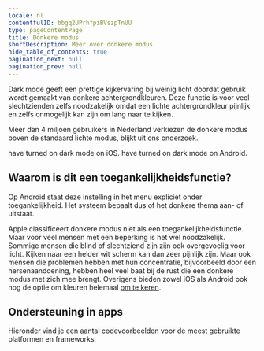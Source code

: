 ```yaml
---
locale: nl
contentfulID: bbgq2UPrhfpiBVszpTnUU
type: pageContentPage
title: Donkere modus
shortDescription: Meer over donkere modus
hide_table_of_contents: true
pagination_next: null
pagination_prev: null
---
```


Dark mode geeft een prettige kijkervaring bij weinig licht doordat gebruik wordt gemaakt van donkere achtergrondkleuren. Deze functie is voor veel slechtzienden zelfs noodzakelijk omdat een lichte achtergrondkleur pijnlijk en zelfs onmogelijk kan zijn om lang naar te kijken.

Meer dan 4 miljoen gebruikers in Nederland verkiezen de donkere modus boven de standaard lichte modus, blijkt uit ons onderzoek.

<TwoColumnBlock>
  <LeftColumn>
    <ColumnRow>
      <PercentageBlock
        metrics={[
          { title: 'Dark mode', key: 'ios-preference_ui_style-dark', isPercentage: true }
        ]}
        linkLabel="More about dark mode"
        linkUrl="/en/stats/dark-mode">
        have turned on dark mode on iOS.
      </PercentageBlock>
    </ColumnRow>
  </LeftColumn>
  <RightColumn>
    <ColumnRow>
      <PercentageBlock
        metrics={[
          { title: 'Dark mode', key: 'android-preference_is_nightmode_enabled-true', isPercentage: true }
        ]}
        linkLabel="More about dark mode"
        linkUrl="/en/stats/dark-mode">
        have turned on dark mode on Android.
      </PercentageBlock>
    </ColumnRow>
  </RightColumn>
</TwoColumnBlock>

## Waarom is dit een toegankelijkheidsfunctie?

Op Android staat deze instelling in het menu expliciet onder toegankelijkheid. Het systeem bepaalt dus of het donkere thema aan- of uitstaat.

Apple classificeert donkere modus niet als een toegankelijkheidsfunctie. Maar voor veel mensen met een beperking is het wel noodzakelijk. Sommige mensen die blind of slechtziend zijn zijn ook overgevoelig voor licht. Kijken naar een helder wit scherm kan dan zeer pijnlijk zijn. Maar ook mensen die problemen hebben met hun concentratie, bijvoorbeeld door een hersenaandoening, hebben heel veel baat bij de rust die een donkere modus met zich mee brengt. Overigens bieden zowel iOS als Android ook nog de optie om kleuren helemaal [om te keren](/nl/stats/invert-colours).

<Quote
  quote="Ik probeer overprikkeling op mijn telefoon te verminderen."
  name="Colinda"
  imageSrc="/img/light/colinda.jpg"
  alt="Colinda"
  linkLabel="Read the interview with Colinda"
  url="/en/articles/colinda"
/>

## Ondersteuning in apps

Hieronder vind je een aantal codevoorbeelden voor de meest gebruikte platformen en frameworks.

<CodeSample id="screen-dark-mode" locale="nl"/>